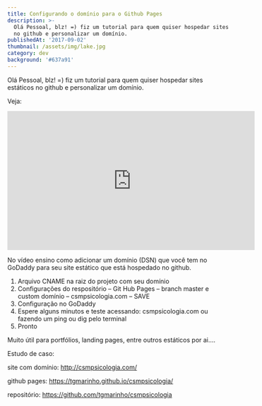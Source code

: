 ```yaml
---
title: Configurando o domínio para o Github Pages
description: >-
  Olá Pessoal, blz! =) fiz um tutorial para quem quiser hospedar sites estáticos
  no github e personalizar um domínio.
publishedAt: '2017-09-02'
thumbnail: /assets/img/lake.jpg
category: dev
background: '#637a91'
---
```

Olá Pessoal, blz! =) fiz um tutorial para quem quiser hospedar sites estáticos no github e personalizar um domínio.

Veja:

<iframe width="560" height="315" src="https://www.youtube.com/embed/51Eco4wDdvg" frameborder="0" allow="accelerometer; autoplay; encrypted-media; gyroscope; picture-in-picture" allowfullscreen></iframe>

No vídeo ensino como adicionar um domínio (DSN) que você tem no GoDaddy para seu site estático que está hospedado no github.

1. Arquivo CNAME na raiz do projeto com seu domínio
2. Configurações do respositório – Git Hub Pages – branch master e custom domínio – csmpsicologia.com – SAVE
3. Configuração no GoDaddy
4. Espere alguns minutos e teste acessando: csmpsicologia.com ou fazendo um ping ou dig pelo terminal
5. Pronto

Muito útil para portfólios, landing pages, entre outros estáticos por ai….

Estudo de caso:

site com domínio: <http://csmpsicologia.com/>

github pages: <https://tgmarinho.github.io/csmpsicologia/>

repositório: <https://github.com/tgmarinho/csmpsicologia>
